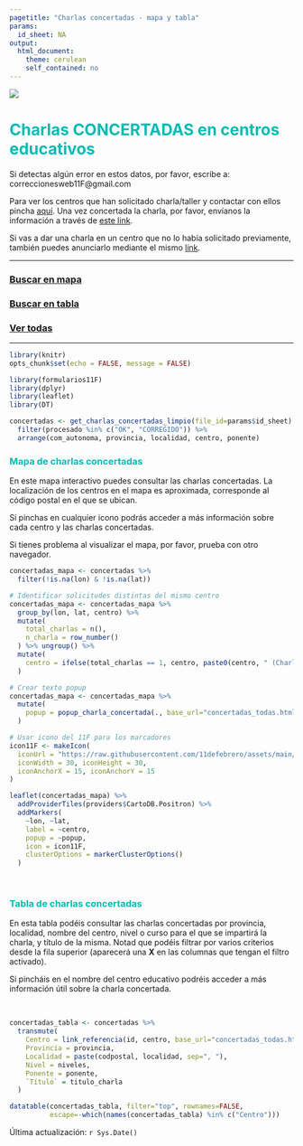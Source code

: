 ---
pagetitle: "Charlas concertadas - mapa y tabla"
params:
  id_sheet: NA
output: 
  html_document:
    theme: cerulean
    self_contained: no
---


![](https://raw.githubusercontent.com/11defebrero/assets/main/images/banner11F.png)


<style type="text/css">

h1 {
  color: #00BCB4;
}
h2 {
  color: #00BCB4;
}
h3 {
  color: #00BCB4;
}
h4 {
  color: #00BCB4;
}
h5 {
  color: #00BCB4;
}
li {
  color: #00BCB4;
}
</style>



# Charlas CONCERTADAS en centros educativos


Si detectas algún error en estos datos, por favor, escribe a: correccionesweb11F@gmail.com

Para ver los centros que han solicitado charla/taller y contactar con ellos pincha [aquí](solicitudes_mapa_tabla.html). Una vez concertada la charla, por favor, envíanos la información a través de [este link](https://11defebrero.org/quieres-anunciar-una-charla-o-actividad).

Si vas a dar una charla en un centro que no lo había solicitado previamente, también puedes anunciarlo mediante el mismo [link](https://11defebrero.org/quieres-anunciar-una-charla-o-actividad).


-------------

### [Buscar en mapa](#mapa-de-charlas-concertadas)

### [Buscar en tabla](#tabla-de-charlas-concertadas)

### [Ver todas](concertadas_todas.html#detalles){target="_blank"}


-------------



```{r include=FALSE}
library(knitr)
opts_chunk$set(echo = FALSE, message = FALSE)
```

```{r}
library(formularios11F)
library(dplyr)
library(leaflet)
library(DT)
```

```{r}

concertadas <- get_charlas_concertadas_limpio(file_id=params$id_sheet) %>% 
  filter(procesado %in% c("OK", "CORREGIDO")) %>% 
  arrange(com_autonoma, provincia, localidad, centro, ponente)

```


### Mapa de charlas concertadas

En este mapa interactivo puedes consultar las charlas concertadas.  La localización de los centros en el mapa es aproximada, corresponde al código postal en el que se ubican.

Si pinchas en cualquier icono podrás acceder a más información sobre cada centro y las charlas concertadas.

Si tienes problema al visualizar el mapa, por favor, prueba con otro navegador.

```{r}

concertadas_mapa <- concertadas %>%
  filter(!is.na(lon) & !is.na(lat))

# Identificar solicitudes distintas del mismo centro
concertadas_mapa <- concertadas_mapa %>% 
  group_by(lon, lat, centro) %>% 
  mutate(
    total_charlas = n(),
    n_charla = row_number()
  ) %>% ungroup() %>% 
  mutate(
    centro = ifelse(total_charlas == 1, centro, paste0(centro, " (Charla ", n_charla, ")"))
  )

# Crear texto popup
concertadas_mapa <- concertadas_mapa %>% 
  mutate(
    popup = popup_charla_concertada(., base_url="concertadas_todas.html")
  )

```

```{r mapa, out.width='100%', eval=TRUE}

# Usar icono del 11F para los marcadores
icon11F <- makeIcon(
  iconUrl = "https://raw.githubusercontent.com/11defebrero/assets/main/images/logo_concertadas.png",
  iconWidth = 30, iconHeight = 30,
  iconAnchorX = 15, iconAnchorY = 15
)

leaflet(concertadas_mapa) %>%
  addProviderTiles(providers$CartoDB.Positron) %>% 
  addMarkers(
    ~lon, ~lat, 
    label = ~centro, 
    popup = ~popup, 
    icon = icon11F,  
    clusterOptions = markerClusterOptions()
  )

```

<br/>


### Tabla de charlas concertadas

En esta tabla podéis consultar las charlas concertadas por provincia, localidad, nombre del centro, nivel o curso para el que se impartirá la charla, y título de la misma. Notad que podéis filtrar por varios criterios desde la fila superior (aparecerá una **X** en las columnas que tengan el filtro activado). 

Si pincháis en el nombre del centro educativo podréis acceder a más información útil sobre la charla concertada.

<br/>

```{r}

concertadas_tabla <- concertadas %>% 
  transmute(
    Centro = link_referencia(id, centro, base_url="concertadas_todas.html"),
    Provincia = provincia,
    Localidad = paste(codpostal, localidad, sep=", "),
    Nivel = niveles,
    Ponente = ponente,
    `Título` = titulo_charla
  )

```

```{r tabla}

datatable(concertadas_tabla, filter="top", rownames=FALSE, 
          escape=-which(names(concertadas_tabla) %in% c("Centro")))

```


Última actualización: `r Sys.Date()`


